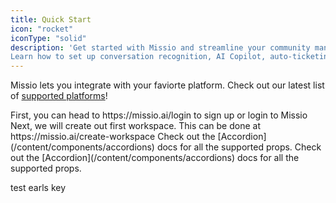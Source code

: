 ```yaml
---
title: Quick Start
icon: "rocket"
iconType: "solid" 
description: 'Get started with Missio and streamline your community management workflows. 
Learn how to set up conversation recognition, AI Copilot, auto-ticketing, member profiling, analytics, dynamic FAQs, topic grouping, and auto-labeling.'
---
```



<Info>Missio lets you integrate with your faviorte platform. Check out our latest list of [supported platforms](/ai-copilot/basics.mdx)!</Info>

<AccordionGroup>
  <Accordion title="Create an account" icon="alien-8bit">    
  First, you can head to https://missio.ai/login to sign up or login to Missio

  </Accordion>

  <Accordion title="Create a workspace" icon="alien-8bit">
   Next, we will create out first workspace. This can be done at https://missio.ai/create-workspace
  </Accordion>

  <Accordion title="Add integrations" icon="alien-8bit">   
   Check out the [Accordion](/content/components/accordions) docs for all the supported props.
  </Accordion>

  <Accordion title="Add team members" icon="alien-8bit">    
  Check out the [Accordion](/content/components/accordions) docs for all the supported props.
  </Accordion>
</AccordionGroup>

test earls key

